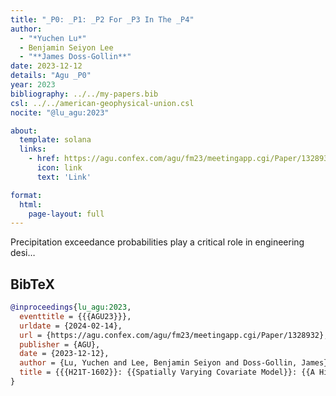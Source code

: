 ```yaml
---
title: "_P0: _P1: _P2 For _P3 In The _P4"
author:
  - "*Yuchen Lu*"
  - Benjamin Seiyon Lee
  - "**James Doss-Gollin**"
date: 2023-12-12
details: "Agu _P0"
year: 2023
bibliography: ../../my-papers.bib
csl: ../../american-geophysical-union.csl
nocite: "@lu_agu:2023"

about:
  template: solana
  links:
    - href: https://agu.confex.com/agu/fm23/meetingapp.cgi/Paper/1328932
      icon: link
      text: 'Link'

format:
  html:
    page-layout: full
---
```


Precipitation exceedance probabilities play a critical role in engineering desi...

## BibTeX

```bibtex
@inproceedings{lu_agu:2023,
  eventtitle = {{{AGU23}}},
  urldate = {2024-02-14},
  url = {https://agu.confex.com/agu/fm23/meetingapp.cgi/Paper/1328932},
  publisher = {AGU},
  date = {2023-12-12},
  author = {Lu, Yuchen and Lee, Benjamin Seiyon and Doss-Gollin, James},
  title = {{{H21T-1602}}: {{Spatially Varying Covariate Model}}: {{A Hierarchical Bayesian Framework}} for {{Precipitation Frequency Analysis}} in the {{Gulf Coast}}},
}
```